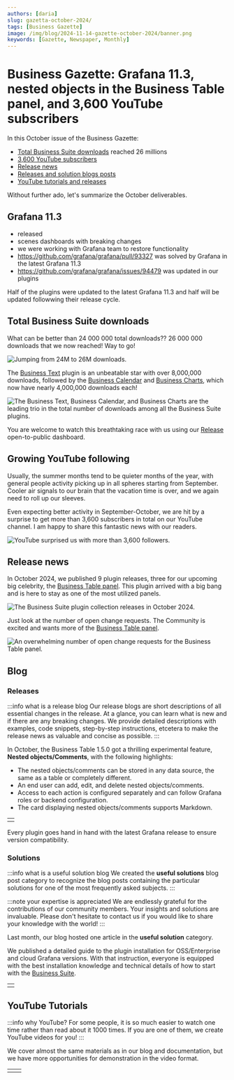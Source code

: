 ```yaml
---
authors: [daria]
slug: gazetta-october-2024/
tags: [Business Gazette]
image: /img/blog/2024-11-14-gazette-october-2024/banner.png
keywords: [Gazette, Newspaper, Monthly]
---
```



# Business Gazette: Grafana 11.3, nested objects in the Business Table panel, and 3,600 YouTube subscribers

In this October issue of the Business Gazette:

- [Total Business Suite downloads](#total-business-suite-downloads) reached 26 millions
- [3,600 YouTube subscribers](#youtube)
- [Release news](#release-news)
- [Releases and solution blogs posts](#blog)
- [YouTube tutorials and releases](#youtube)

Without further ado, let's summarize the October deliverables.

## Grafana 11.3

- released
- scenes dashboards with breaking changes
- we were working with Grafana team to restore functionality
- https://github.com/grafana/grafana/pull/93327 was solved by Grafana in the latest Grafana 11.3
- https://github.com/grafana/grafana/issues/94479 was updated in our plugins

Half of the plugins were updated to the latest Grafana 11.3 and half will be updated followwing their release cycle.

## Total Business Suite downloads

What can be better than 24 000 000 total downloads?? 26 000 000 downloads that we now reached! Way to go!

<Image
  title="Jumping from 24M to 26M downloads."
  src="/img/blog/2024-11-14-gazette-october-2024/downloads.png"
/>

The [Business Text](/plugins/business-text) plugin is an unbeatable star with over 8,000,000 downloads, followed by the [Business Calendar](/plugins/business-calendar/) and [Business Charts](/plugins/business-charts/), which now have nearly 4,000,000 downloads each!

<Image
  title="The Business Text, Business Calendar, and Business Charts are the leading trio in the total number of downloads among all the Business Suite plugins."
  src="/img/blog/2024-11-14-gazette-october-2024/download-details.png"
/>

You are welcome to watch this breathtaking race with us using our [Release](https://release.volkovlabs.io/) open-to-public dashboard.

## Growing YouTube following

Usually, the summer months tend to be quieter months of the year, with general people activity picking up in all spheres starting from September. Cooler air signals to our brain that the vacation time is over, and we again need to roll up our sleeves.

Even expecting better activity in September-October, we are hit by a surprise to get more than 3,600 subscribers in total on our YouTube channel. I am happy to share this fantastic news with our readers.

<Image
  title="YouTube surprised us with more than 3,600 followers."
  src="/img/blog/2024-11-14-gazette-october-2024/yt.png"
/>

## Release news

In October 2024, we published 9 plugin releases, three for our upcoming big celebrity, the [Business Table panel](/plugins/business-table/). This plugin arrived with a big bang and is here to stay as one of the most utilized panels.

<Image
  title="The Business Suite plugin collection releases in October 2024."
  src="/img/blog/2024-11-02-gazette-october-2024/oct-calendar.png"
/>

Just look at the number of open change requests. The Community is excited and wants more of the [Business Table panel](/plugins/business-table/).

<Image
  title="An overwhelming number of open change requests for the Business Table panel."
  src="/img/blog/2024-11-02-gazette-october-2024/open.png"
/>

## Blog

### Releases

:::info what is a release blog
Our release blogs are short descriptions of all essential changes in the release. At a glance, you can learn what is new and if there are any breaking changes. We provide detailed descriptions with examples, code snippets, step-by-step instructions, etcetera to make the release news as valuable and concise as possible.
:::

In October, the Business Table 1.5.0 got a thrilling experimental feature, **Nested objects/Comments**, with the following highlights:

- The nested objects/comments can be stored in any data source, the same as a table or completely different.
- An end user can add, edit, and delete nested objects/comments.
- Access to each action is configured separately and can follow Grafana roles or backend configuration.
- The card displaying nested objects/comments supports Markdown.

<table>
  <tr style={{ border: 0 }}>
    <td style={{ border: 0 }}>
      <BlogPost id="business-table-1.5.0" />
    </td>
  </tr>
</table>

Every plugin goes hand in hand with the latest Grafana release to ensure version compatibility.

### Solutions

:::info what is a useful solution blog
We created the **useful solutions** blog post category to recognize the blog posts containing the particular solutions for one of the most frequently asked subjects.
:::

:::note your expertise is appreciated
We are endlessly grateful for the contributions of our community members. Your insights and solutions are invaluable. Please don't hesitate to contact us if you would like to share your knowledge with the world!
:::

Last month, our blog hosted one article in the **useful solution** category.

We published a detailed guide to the plugin installation for OSS/Enterprise and cloud Grafana versions. With that instruction, everyone is equipped with the best installation knowledge and technical details of how to start with the [Business Suite](/plugins/).

<table>
  <tr style={{ border: 0 }}>
    <td style={{ border: 0, width: "50%" }}>
      <BlogPost id="howto-start-20241022" />
    </td>
  </tr>
</table>

## YouTube Tutorials

:::info why YouTube?
For some people, it is so much easier to watch one time rather than read about it 1000 times. If you are one of them, we create YouTube videos for you!
:::

We cover almost the same materials as in our blog and documentation, but we have more opportunities for demonstration in the video format.

<table>
  <tr style={{ border: 0 }}>
    <td style={{ border: 0, width: "50%" }}>
      <Youtube
        id="1qYzHfPXJF8"
        title="Install Business Suite plugins in Cloud, OSS, Enterprise | Open source community plugins."
      />
    </td>
    <td style={{ border: 0 }}>
      <Youtube
        id="wiy6bBJDdb0"
        title="Editable tables in Business Table 1.5.0 for Grafana | Step-by-step tutorial and nested objects"
      />
    </td>
  </tr>
</table>

<Feedback />
